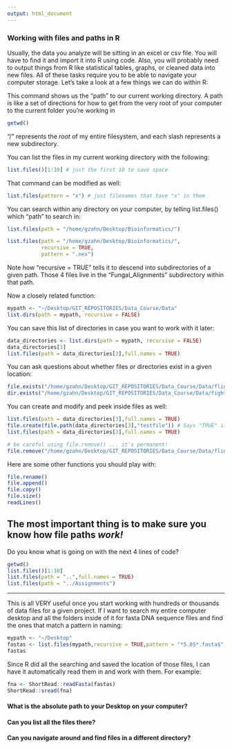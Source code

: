 ---
output: html_document
---

### Working with files and paths in R

Usually, the data you analyze will be sitting in an excel or csv file. You will have to find it and import it into R using code. Also, you will probably need to output things from R like statistical tables, graphs, or cleaned data into new files.  All of these tasks require you to be able to navigate your computer storage. Let's take a look at a few things we can do within R:

This command shows us the "path" to our current working directory. A path is like a set of directions for how to get from the very root of your computer to the current folder you're working in
```{r}
getwd()
```
"/" represents the *root* of my entire filesystem, and each slash represents a new subdirectory.


You can list the files in my current working directory with the following:
```{r}
list.files()[1:10] # just the first 10 to save space
```
That command can be modified as well:
```{r}
list.files(pattern = "x") # just filenames that have "x" in them
```
You can search within any directory on your computer, by telling list.files() which "path" to search in:
```{r}
list.files(path = "/home/gzahn/Desktop/Bioinformatics/")
```

```{r}
list.files(path = "/home/gzahn/Desktop/Bioinformatics/",
           recursive = TRUE,
           pattern = ".nex")

```
Note how "recursive = TRUE" tells it to descend into subdirectories of a given path. Those 4 files live in the "Fungal_Alignments" subdirectory within that path.

Now a closely related function:
```{r}
mypath <- "~/Desktop/GIT_REPOSITORIES/Data_Course/Data"
list.dirs(path = mypath, recursive = FALSE)
```

You can save this list of directories in case you want to work with it later:
```{r}
data_directories <- list.dirs(path = mypath, recursive = FALSE)
data_directories[3]
list.files(path = data_directories[3],full.names = TRUE)
```

You can ask questions about whether files or directories exist in a given location:
```{r}
file.exists("/home/gzahn/Desktop/GIT_REPOSITORIES/Data_Course/Data/flights/2679884.csv")
dir.exists("/home/gzahn/Desktop/GIT_REPOSITORIES/Data_Course/Data/fights") # misspelled "flights"
```
You can create and modify and peek inside files as well:
```{r}
list.files(path = data_directories[3],full.names = TRUE)
file.create(file.path(data_directories[3],"testfile")) # Says "TRUE" if it worked
list.files(path = data_directories[3],full.names = TRUE)

# be careful using file.remove() ... it's permanent!
file.remove("/home/gzahn/Desktop/GIT_REPOSITORIES/Data_Course/Data/flights/testfile") # Says "TRUE" if it worked
```

Here are some other functions you should play with:
```{r eval=FALSE}
file.rename()
file.append()
file.copy()
file.size()
readLines()
```


## The most important thing is to make sure you know how file paths *work!*

Do you know what is going on with the next 4 lines of code?
```{r}
getwd()
list.files()[1:10]
list.files(path = "..",full.names = TRUE)
list.files(path = "../Assignments")
```
___

This is all VERY useful once you start working with hundreds or thousands of data files for a given project. If I want to search my entire computer desktop and all the folders inside of it for fasta DNA sequence files and find the ones that match a pattern in naming:
```{r warning=FALSE}
mypath <- "~/Desktop"
fastas <- list.files(mypath,recursive = TRUE,pattern = "*5.8S*.fasta$",full.names = TRUE) # any file that has "5.8S" in the name and ends with ".fasta"
fastas
```
Since R did all the searching and saved the location of those files, I can have it automatically read them in and work with them. For example:
```{r}
fna <- ShortRead::readFasta(fastas)
ShortRead::sread(fna)
```

#### What is the absolute path to your Desktop on your computer?

#### Can you list all the files there?

#### Can you navigate around and find files in a different directory?
